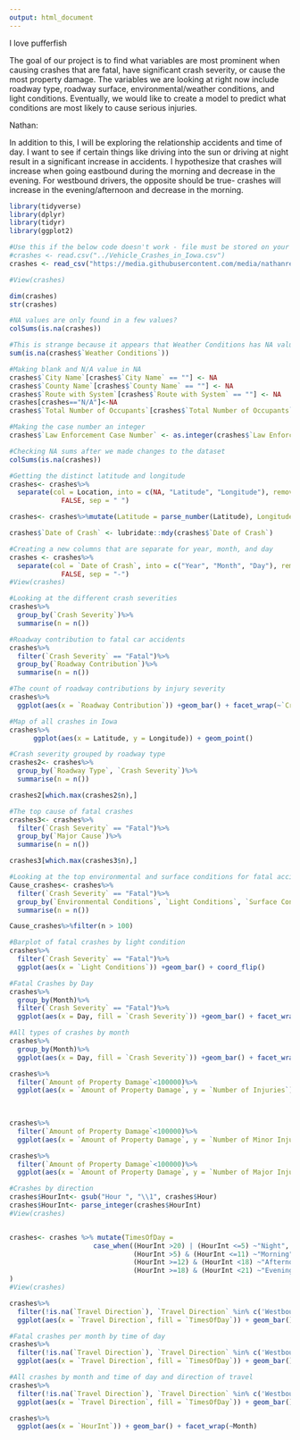 ```yaml
---
output: html_document
---
```


I love pufferfish

The goal of our project is to find what variables are most prominent when causing crashes that are fatal, have significant crash severity, or cause the most property damage. The variables we are looking at right now include roadway type, roadway surface, environmental/weather conditions, and light conditions. Eventually, we would like to create a model to predict what conditions are most likely to cause serious injuries.

Nathan:

In addition to this, I will be exploring the relationship accidents and time of day. I want to see if certain things like driving into the sun or driving at night result in a significant increase in accidents. I hypothesize that crashes will increase when going eastbound during the morning and decrease in the evening. For westbound drivers, the opposite should be true- crashes will increase in the evening/afternoon and decrease in the morning.

```r
library(tidyverse)
library(dplyr)
library(tidyr)
library(ggplot2)

#Use this if the below code doesn't work - file must be stored on your device.
#crashes <- read.csv("../Vehicle_Crashes_in_Iowa.csv")
crashes <- read_csv("https://media.githubusercontent.com/media/nathanrethwisch/Team-Pufferfish/main/Vehicle_Crashes_in_Iowa.csv")

#View(crashes)
```

```r

dim(crashes)
str(crashes)

#NA values are only found in a few values?
colSums(is.na(crashes))

#This is strange because it appears that Weather Conditions has NA values
sum(is.na(crashes$`Weather Conditions`))

#Making blank and N/A value in NA
crashes$`City Name`[crashes$`City Name` == ""] <- NA
crashes$`County Name`[crashes$`County Name` == ""] <- NA
crashes$`Route with System`[crashes$`Route with System` == ""] <- NA
crashes[crashes=="N/A"]<-NA
crashes$`Total Number of Occupants`[crashes$`Total Number of Occupants` == 777] <- NA

#Making the case number an integer
crashes$`Law Enforcement Case Number` <- as.integer(crashes$`Law Enforcement Case Number`)

#Checking NA sums after we made changes to the dataset
colSums(is.na(crashes))
```

```r
#Getting the distinct latitude and longitude
crashes<- crashes%>%
  separate(col = Location, into = c(NA, "Latitude", "Longitude"), remove =
             FALSE, sep = " ")

crashes<- crashes%>%mutate(Latitude = parse_number(Latitude), Longitude = parse_number(Longitude))
```

```r
crashes$`Date of Crash` <- lubridate::mdy(crashes$`Date of Crash`)

#Creating a new columns that are separate for year, month, and day
crashes <- crashes%>%
  separate(col = `Date of Crash`, into = c("Year", "Month", "Day"), remove =
             FALSE, sep = "-")
#View(crashes)
```

```r
#Looking at the different crash severities
crashes%>%
  group_by(`Crash Severity`)%>%
  summarise(n = n())
```

```r
#Roadway contribution to fatal car accidents
crashes%>%
  filter(`Crash Severity` == "Fatal")%>%
  group_by(`Roadway Contribution`)%>%
  summarise(n = n())
```

```r
#The count of roadway contributions by injury severity
crashes%>%
  ggplot(aes(x = `Roadway Contribution`)) +geom_bar() + facet_wrap(~`Crash Severity`)+coord_flip()
```

```r
#Map of all crashes in Iowa
crashes%>%
      ggplot(aes(x = Latitude, y = Longitude)) + geom_point()
```

```r
#Crash severity grouped by roadway type
crashes2<- crashes%>%
  group_by(`Roadway Type`, `Crash Severity`)%>%
  summarise(n = n())

crashes2[which.max(crashes2$n),]

```

```r
#The top cause of fatal crashes
crashes3<- crashes%>%
  filter(`Crash Severity` == "Fatal")%>%
  group_by(`Major Cause`)%>%
  summarise(n = n())

crashes3[which.max(crashes3$n),]
```

```r
#Looking at the top environmental and surface conditions for fatal accidents
Cause_crashes<- crashes%>%
  filter(`Crash Severity` == "Fatal")%>%
  group_by(`Environmental Conditions`, `Light Conditions`, `Surface Conditions`, `Weather Conditions`)%>%
  summarise(n = n())

Cause_crashes%>%filter(n > 100)
```

```r
#Barplot of fatal crashes by light condition
crashes%>%
  filter(`Crash Severity` == "Fatal")%>%
  ggplot(aes(x = `Light Conditions`)) +geom_bar() + coord_flip()
```

```r
#Fatal Crashes by Day
crashes%>%
  group_by(Month)%>%
  filter(`Crash Severity` == "Fatal")%>%
  ggplot(aes(x = Day, fill = `Crash Severity`)) +geom_bar() + facet_wrap(~Month) + coord_flip()
```

```r
#All types of crashes by month
crashes%>%
  group_by(Month)%>%
  ggplot(aes(x = Day, fill = `Crash Severity`)) +geom_bar() + facet_wrap(~Month)
```

```r
crashes%>%
  filter(`Amount of Property Damage`<100000)%>%
  ggplot(aes(x = `Amount of Property Damage`, y = `Number of Injuries`)) + geom_point()
  
  
```

```r
crashes%>%
  filter(`Amount of Property Damage`<100000)%>%
  ggplot(aes(x = `Amount of Property Damage`, y = `Number of Minor Injuries`)) + geom_point()
```

```r
crashes%>%
  filter(`Amount of Property Damage`<100000)%>%
  ggplot(aes(x = `Amount of Property Damage`, y = `Number of Major Injuries`)) + geom_point()
```

```r
#Crashes by direction
crashes$HourInt<- gsub("Hour ", "\\1", crashes$Hour)
crashes$HourInt<- parse_integer(crashes$HourInt)
#View(crashes)


crashes<- crashes %>% mutate(TimesOfDay =
                     case_when((HourInt >20) | (HourInt <=5) ~"Night",
                               (HourInt >5) & (HourInt <=11) ~"Morning",
                               (HourInt >=12) & (HourInt <18) ~"Afternoon",
                               (HourInt >=18) & (HourInt <21) ~"Evening")
)
#View(crashes)

crashes%>%
  filter(!is.na(`Travel Direction`), `Travel Direction` %in% c('Westbound (WB)', 'Eastbound (EB)'))%>%
  ggplot(aes(x = `Travel Direction`, fill = `TimesOfDay`)) + geom_bar() + coord_flip()


```

```r
#Fatal crashes per month by time of day
crashes%>%
  filter(!is.na(`Travel Direction`), `Travel Direction` %in% c('Westbound (WB)', 'Eastbound (EB)'), `Crash Severity` == "Fatal")%>%
  ggplot(aes(x = `Travel Direction`, fill = `TimesOfDay`)) + geom_bar() + coord_flip() + facet_wrap(~Month)
```

```r
#All crashes by month and time of day and direction of travel
crashes%>%
  filter(!is.na(`Travel Direction`), `Travel Direction` %in% c('Westbound (WB)', 'Eastbound (EB)'))%>%
  ggplot(aes(x = `Travel Direction`, fill = `TimesOfDay`)) + geom_bar() + coord_flip() + facet_wrap(~Month)
```

```r
crashes%>%
  ggplot(aes(x = `HourInt`)) + geom_bar() + facet_wrap(~Month)

```

```r

```
